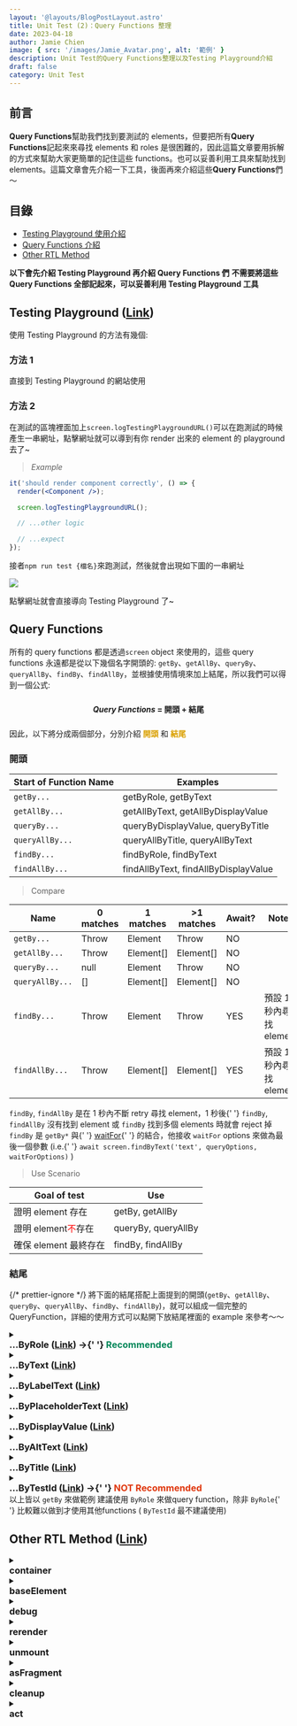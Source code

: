 ```yaml
---
layout: '@layouts/BlogPostLayout.astro'
title: Unit Test (2)：Query Functions 整理
date: 2023-04-18
author: Jamie Chien
image: { src: '/images/Jamie_Avatar.png', alt: '範例' }
description: Unit Test的Query Functions整理以及Testing Playground介紹
draft: false
category: Unit Test
---
```



## 前言

**Query Functions**幫助我們找到要測試的 elements，但要把所有**Query Functions**記起來來尋找 elements 和 roles 是很困難的，因此這篇文章要用拆解的方式來幫助大家更簡單的記住這些 functions。也可以妥善利用工具來幫助找到 elements。這篇文章會先介紹一下工具，後面再來介紹這些**Query Functions**們～

## 目錄

- [Testing Playground 使用介紹](#testing-playground-link)
- [Query Functions 介紹](#query-functions)
- [Other RTL Method](#other-rtl-method-link)

<Callout type="info">
  <strong>以下會先介紹 Testing Playground 再介紹 Query Functions 們</strong>
</Callout>

<Callout type="warning">
  <strong>不需要將這些 Query Functions 全部記起來，可以妥善利用 Testing Playground 工具</strong>
</Callout>

## Testing Playground ([Link](https://testing-playground.com/))

使用 Testing Playground 的方法有幾個:

### 方法 1

直接到 Testing Playground 的網站使用

### 方法 2

在測試的區塊裡面加上`screen.logTestingPlaygroundURL()`可以在跑測試的時候產生一串網址，點擊網址就可以導到有你 render 出來的 element 的 playground 去了~

> _Example_

```jsx
it('should render component correctly', () => {
  render(<Component />);

  screen.logTestingPlaygroundURL();

  // ...other logic

  // ...expect
});
```

接者`npm run test {檔名}`來跑測試，然後就會出現如下圖的一串網址

![](https://i.imgur.com/jF7r51T.png)

點擊網址就會直接導向 Testing Playground 了~

## Query Functions

所有的 query functions 都是透過`screen` object 來使用的，這些 query functions 永遠都是從以下幾個名字開頭的: `getBy`、`getAllBy`、`queryBy`、`queryAllBy`、`findBy`、`findAllBy`，並根據使用情境來加上結尾，所以我們可以得到一個公式:

<div style="text-align: center; font-weight: bold; padding: 10px 0">
  <span style="font-style: italic">Query Functions</span> = 開頭 + 結尾
</div>

因此，以下將分成兩個部分，分別介紹 <strong style="color:#DAA001">開頭</strong> 和 <strong style="color:#DAA001">結尾</strong>

### 開頭

| Start of Function Name | Examples                             |
| ---------------------- | ------------------------------------ |
| `getBy...`             | getByRole, getByText                 |
| `getAllBy...`          | getAllByText, getAllByDisplayValue   |
| `queryBy...`           | queryByDisplayValue, queryByTitle    |
| `queryAllBy...`        | queryAllByTitle, queryAllByText      |
| `findBy...`            | findByRole, findByText               |
| `findAllBy...`         | findAllByText, findAllByDisplayValue |

> Compare

| Name            | 0 matches | 1 matches | >1 matches | Await? | Notes                   |
| --------------- | --------- | --------- | ---------- | ------ | ----------------------- |
| `getBy...`      | Throw     | Element   | Throw      | NO     |                         |
| `getAllBy...`   | Throw     | Element[] | Element[]  | NO     |                         |
| `queryBy...`    | null      | Element   | Throw      | NO     |                         |
| `queryAllBy...` | []        | Element[] | Element[]  | NO     |                         |
| `findBy...`     | Throw     | Element   | Throw      | YES    | 預設 1 秒內尋找 element |
| `findAllBy...`  | Throw     | Element[] | Element[]  | YES    | 預設 1 秒內尋找 element |

<Callout type="warning">
  <code>findBy</code>, <code>findAllBy</code> 是在 1 秒內不斷 retry 尋找 element，1 秒後{' '}
  <code>findBy</code>, <code>findAllBy</code> 沒有找到 element 或 <code>findBy</code> 找到多個
  elements 時就會 reject 掉
</Callout>

<Callout type="tip">
  <code>findBy</code> 是 <code>getBy*</code> 與{' '}
  <a href="https://testing-library.com/docs/dom-testing-library/api-async/#waitfor">waitFor</a>{' '}
  的結合，他接收 <code>waitFor</code> options 來做為最後一個參數 (i.e.{' '}
  <code>await screen.findByText('text', queryOptions, waitForOptions)</code> )
</Callout>

> Use Scenario

| Goal of test                                      | Use                 |
| ------------------------------------------------- | ------------------- |
| 證明 element 存在                                 | getBy, getAllBy     |
| 證明 element<span style="color:red">不</span>存在 | queryBy, queryAllBy |
| 確保 element 最終存在                             | findBy, findAllBy   |

### 結尾

{/* prettier-ignore */}
 將下面的結尾搭配上面提到的開頭(<code>getBy</code>、<code>getAllBy</code>、<code>queryBy</code>、<code>queryAllBy</code>、<code>findBy</code>、<code>findAllBy</code>)，就可以組成一個完整的 QueryFunction，詳細的使用方式可以點開下放結尾裡面的 example 來參考～～

<details>
  <summary>
    <h3 style="margin: 0">
      ...ByRole (<a href="https://testing-library.com/docs/queries/byrole">Link</a>) ->{' '}
      <span style="color: #038759">Recommended</span>
    </h3>
  </summary>
  <div style="padding-left: 14px">
    透過 <a href="#">Aria Role</a> 來找到elements
    <Callout type="info">
      不建議自行新增aria role，可以使用implicit role搭配options (<code>name</code>,{' '}
      <code>description</code>) 來找到想找的element
    </Callout>
    <br />
    <blockquote>
      <p>
        <strong>How to Use</strong>
      </p>
    </blockquote>
    ``` getByRole('{aria-role}', options) ```
    其中的options有以下這些值可以選填:

    ```typescript
    options?: {
      hidden?: boolean = false,
      name?: TextMatch,
      description?: TextMatch,
      selected?: boolean,
      busy?: boolean,
      checked?: boolean,
      pressed?: boolean,
      suggest?: boolean,
      current?: boolean | string,
      expanded?: boolean,
      queryFallbacks?: boolean,
      level?: number,
      value?: {
        min?: number,
        max?: number,
        now?: number,
        text?: TextMatch,
      }
    }
    ```

    <details>
      <summary style="font-style: italic; font-weight: 600">Example</summary>
      <div style="padding-left: 14px">

        <span style="font-style: italic">UserList.js</span>
        ```jsx
          function ButtonComponent() {
            return (
              <div>
                <button>Submit</button>
                <button>Cancel</button>
              </div>
            )
          }
        ```
        <span style="font-style: italic">UserList.test.js</span>
        ```jsx
        it('should render two buttons', () => {
          render(<ButtonComponent />);

          const submitBtn = screen.getByRole('button', { name: /submit/i });
          const cancelBtn = screen.getByRole('button', { name: /cancel/i });

          expect(submitBtn).toBeInTheDocument();
          expect(cancelBtn).toBeInTheDocument();
        })
        ```
      </div>
    </details>

  </div>
</details>

<details>
  <summary>
    <h3 style="margin: 0">
      ...ByText (<a href="https://testing-library.com/docs/queries/bytext">Link</a>)
    </h3>
  </summary>
  <div style="padding-left: 14px">
    透過包含的text來找到elements

    <details>
      <summary style="font-style: italic; font-weight: 600">Example</summary>
      <div style="padding-left: 14px">

        <span style="font-style: italic">DataForm.js</span>
        ```jsx
          function DataForm() {
            return (
              <form>
                <h3>My Data Form</h3>
                <label htmlFor="email">Email</label>
                <input
                  id="email"
                  value="jane@gmail.com"
                />
              </form>
            )
          }
        ```
        <span style="font-style: italic">DataForm.test.js</span>
        ```jsx
          it('should render element', () => {
            render(<DataForm />);

            const element = screen.getByText('My Data Form');

            expect(element).toBeInTheDocument();
          })
        ```
      </div>
    </details>

  </div>
</details>

<details>
  <summary>
    <h3 style="margin: 0">
      ...ByLabelText (<a href="https://testing-library.com/docs/queries/bylabeltext">Link</a>)
    </h3>
  </summary>
  <div style="padding-left: 14px">
    透過搭配的<strong>labels</strong>包含的text來找到elements

    <details>
      <summary style="font-style: italic; font-weight: 600">Example</summary>
      <div style="padding-left: 14px">

        <span style="font-style: italic">DataForm.js</span>
        ```jsx
          function DataForm() {
            return (
              <form>
                <label htmlFor="email">Email</label>
                <input
                  id="email"
                  value="jane@gmail.com"
                />
              </form>
            )
          }
        ```
        <span style="font-style: italic">DataForm.test.js</span>
        ```jsx
          it('should render element', () => {
            render(<DataForm />);

            const element = screen.getByLabelText('Email');

            expect(element).toBeInTheDocument();
          })
        ```
      </div>
    </details>

  </div>
</details>

<details>
  <summary>
    <h3 style="margin: 0">
      …ByPlaceholderText (<a href="https://testing-library.com/docs/queries/byplaceholdertext">Link</a>)
    </h3>
  </summary>
  <div style="padding-left: 14px">
    透過<strong>placeholder</strong> text來找到elements

    <details>
      <summary style="font-style: italic; font-weight: 600">Example</summary>
      <div style="padding-left: 14px">

        <span style="font-style: italic">DataForm.js</span>
        ```jsx
          function DataForm() {
            return (
              <form>
                <label htmlFor="email">Email</label>
                <input
                  id="email"
                  value="jane@gmail.com"
                  placeholder="input email"
                />
              </form>
            )
          }
        ```
        <span style="font-style: italic">DataForm.test.js</span>
        ```jsx
          it('should render element', () => {
            render(<DataForm />);

            const element = screen.getByPlaceholderText('input email');

            expect(element).toBeInTheDocument();
          })
        ```
      </div>
    </details>

  </div>
</details>

<details>
  <summary>
    <h3 style="margin: 0">
      …ByDisplayValue (<a href="https://testing-library.com/docs/queries/bydisplayvalue">Link</a>)
    </h3>
  </summary>
  <div style="padding-left: 14px">
    透過當下的value來找到elements

    <details>
      <summary style="font-style: italic; font-weight: 600">Example</summary>
      <div style="padding-left: 14px">

        <span style="font-style: italic">DataForm.js</span>
        ```jsx
          function DataForm() {
            return (
              <form>
                <label htmlFor="email">Email</label>
                <input
                  id="email"
                  value="jane@gmail.com"
                />
              </form>
            )
          }
        ```
        <span style="font-style: italic">DataForm.test.js</span>
        ```jsx
          it('should render element', () => {
            render(<DataForm />);

            const element = screen.getByDisplayValue('jane@gmail.com');

            expect(element).toBeInTheDocument();
          })
        ```
      </div>
    </details>

  </div>
</details>

<details>
  <summary>
    <h3 style="margin: 0">
      …ByAltText (<a href="https://testing-library.com/docs/queries/byalttext">Link</a>)
    </h3>
  </summary>
  <div style="padding-left: 14px">
    透過 <code>alt</code> attribute來找到elements

    <details>
      <summary style="font-style: italic; font-weight: 600">Example</summary>
      <div style="padding-left: 14px">

        <span style="font-style: italic">DataForm.js</span>
        ```jsx
          function DataForm() {
            return (
              <form>
                <div data-testid="img-wrapper">
                  <img src="myImg.jpg" alt="myImgAlt" />
                </div>
              </form>
            )
          }
        ```
        <span style="font-style: italic">DataForm.test.js</span>
        ```jsx
          it('should render element', () => {
            render(<DataForm />);

            const element = screen.getByAltText('myImgAlt');

            expect(element).toBeInTheDocument();
          })
        ```
      </div>
    </details>

  </div>
</details>

<details>
  <summary>
    <h3 style="margin: 0">
      …ByTitle (<a href="https://testing-library.com/docs/queries/bytitle">Link</a>)
    </h3>
  </summary>
  <div style="padding-left: 14px">
    透過 <code>title</code> attribute來找到elements

    <details>
      <summary style="font-style: italic; font-weight: 600">Example</summary>
      <div style="padding-left: 14px">

        <span style="font-style: italic">DataForm.js</span>
        ```jsx
          function DataForm() {
            return (
              <form>
                <button title="Click Me">
                  Submit
                </button>
              </form>
            )
          }
        ```
        <span style="font-style: italic">DataForm.test.js</span>
        ```jsx
          it('should render element', () => {
            render(<DataForm />);

            const element = screen.getByTitle('Click Me');

            expect(element).toBeInTheDocument();
          })
        ```
      </div>
    </details>

  </div>
</details>

<details>
  <summary>
    <h3 style="margin: 0">
      ...ByTestId (<a href="https://testing-library.com/docs/queries/bytestid">Link</a>) ->{' '}
      <span style="color: #DF360C">NOT Recommended</span>
    </h3>
  </summary>
  <div style="padding-left: 14px">
    透過 <code>data-testid</code> attribute來找到elements
    <br />
    <blockquote>
      <p>
        <strong>How to Use</strong>
      </p>
    </blockquote>
    ``` getByTestId('{data-testid}') ```

    <details>
      <summary style="font-style: italic; font-weight: 600">Example</summary>
      <div style="padding-left: 14px">

        <span style="font-style: italic">DataForm.js</span>
        ```jsx
          function DataForm() {
            return (
              <form>
                <div data-testid="img-wrapper">
                  <img src="myImg.jpg" alt="myImgAlt" />
                </div>
              </form>
            )
          }
        ```
        <span style="font-style: italic">DataForm.test.js</span>
        ```jsx
          it('should render element', () => {
            render(<DataForm />);

            const element = screen.getByTestId('img-wrapper');

            expect(element).toBeInTheDocument();
          })
        ```
      </div>
    </details>

  </div>
</details>

<Callout type="info">
  以上皆以 <code>getBy</code> 來做範例
</Callout>

<Callout type="warning">
  建議使用 <code>ByRole</code> 來做query function，除非 <code>ByRole</code>{' '}
  比較難以做到才使用其他functions ( <code>ByTestId</code> 最不建議使用)
</Callout>

## Other RTL Method ([Link](https://testing-library.com/docs/react-testing-library/api/#render-result))

<details>
  <summary>
    <h3 style="margin: 0">container</h3>
  </summary>
  <div style="padding-left: 14px">
    透過container可以取得你rendered的React Element的<strong>DOM node</strong>，因此可以透過呼叫
    <code>container.querySelector</code> 來查看他的children

    <Callout type="info">
      React Testing Library將會創建一個<code>div</code>，並將該<code>div</code>加到<code>document</code>中
    </Callout>

    <Callout type="tip">
      透過<code>container.firstChild</code>來取得rendered element的<code>root element</code>
    </Callout>

    <Callout type="error">
      避免使用<code>container</code>來query elements
    </Callout>

    <details>
      <summary style="font-style: italic; font-weight: 600">Example</summary>
      <div style="padding-left: 14px">

        <span style="font-style: italic">UserList.js</span>
        ```jsx
          <table>
            <thead>
              <tr>
                <th>Name</th>
                <th>Email</th>
              </tr>
            </thead>
            <tbody>
              {renderedUsers}
            </tbody>
          </table>
        ```
        <span style="font-style: italic">UserList.test.js</span>
        ```jsx
          it('should render row', () => {
            const users = [
              { name: 'jane', email: 'jane@gmail.com'},
              { name: 'sam', email: 'sam@gmail.com' }
            ];

            const { container } = render(<UserList users={users} />);

            const rows = container.querySelectorAll('thead th')

            expect(rows).toHaveLength(2);
          })
        ```
      </div>
    </details>

  </div>
</details>

<details>
  <summary>
    <h3 style="margin: 0">baseElement</h3>
  </summary>
  <div style="padding-left: 14px">
    你的React Element渲染到的<strong>DOM Node</strong>所在的container，如果沒有在render的選項中指定baseElement，那默認的值將會是<code>document.body</code>

    當你想要測試的組件在 container div 之外渲染內容時就會很好用，例如：當你想要快<code>snapshot</code>試你的 portal 組件時，該組件直接在 body 中渲染它的 HTML

  </div>
</details>

<details>
  <summary>
    <h3 style="margin: 0">debug</h3>
  </summary>
  <div style="padding-left: 14px">
    這是<code>console.log(prettyDOM(baseElement))</code>的簡寫

    <Callout type="note">
      建議使用 <code>screen.debug</code>
    </Callout>

    ```jsx
      import React from 'react'
      import {render} from '@testing-library/react'

      const HelloWorld = () => <h1>Hello World</h1>
      const {debug} = render(<HelloWorld />)
      debug()
      // 以下是log出來的內容
      // <div>
      //   <h1>Hello World</h1>
      // </div>
    ```

  </div>
</details>

<details>
  <summary>
    <h3 style="margin: 0">rerender</h3>
  </summary>
  <div style="padding-left: 14px">
    如果你測試的component正在更新prop，可以使用<code>rerender</code>來確保component正確更新props

    ```jsx
      import {render} from '@testing-library/react'

      const {rerender} = render(<NumberDisplay number={1} />)

      // re-render the same component with different props
      rerender(<NumberDisplay number={2} />)
    ```

  </div>
</details>

<details>
  <summary>
    <h3 style="margin: 0">unmount</h3>
  </summary>
  <div style="padding-left: 14px">
    可以讓rendered的component被unmount，當你測試的component被從畫面上移除時很有用

    ```jsx
      import {render} from '@testing-library/react'

      const {container, unmount} = render(<Login />)
      unmount()
      // your component has been unmounted and now: container.innerHTML === ''
    ```

  </div>
</details>

<details>
  <summary>
    <h3 style="margin: 0">asFragment</h3>
  </summary>
  <div style="padding-left: 14px">
    從rendered的component回傳一個 <code>DocumentFragment</code>
  </div>
</details>

<details>
  <summary>
    <h3 style="margin: 0">cleanup</h3>
  </summary>
  <div style="padding-left: 14px">
    他會unmount那些透過 <code>render</code> mounted的React trees
  </div>
</details>

<details>
  <summary>
    <h3 style="margin: 0">act</h3>
  </summary>
  <div style="padding-left: 14px">
    為斷言準備一個component，包裹要渲染的code在裡面，並在調用 <code>act()</code>
    時更新，這會使得測試更接近React在瀏覽器中的工作方式
    <details>
      <summary style="font-style: italic; font-weight: 600">Example</summary>
          <div style="padding-left: 14px">

            <span style="font-style: italic">hook</span>
            ```jsx
              import { useState, useCallback } from 'react'

              export default function useCounter() {
                const [count, setCount] = useState(0)
                const increment = useCallback(() => setCount((x) => x + 1), [])
                return { count, increment }
              }
            ```
            <span style="font-style: italic">hook.test.js</span>
            ```jsx
              test('should increment counter', () => {
                const { result } = renderHook(() => useCounter())

                act(() => {
                  result.current.increment()
                })

                expect(result.current.count).toBe(1)
              })
            ```
        </div>
    </details>

  </div>
</details>

<details>
  <summary>
    <h3 style="margin: 0">renderHook</h3>
  </summary>
  <div style="padding-left: 14px">
    渲染一個用於測試的component，这个component會調用包含的 hook 的callback。
    直接看範例吧！！
    
    <details>
      <summary style="font-style: italic; font-weight: 600">Example</summary>
          <div style="padding-left: 14px">

            <span style="font-style: italic">hook</span>
            ```jsx
              import { useState, useCallback } from 'react'

              export default function useCounter() {
                const [count, setCount] = useState(0)
                const increment = useCallback(() => setCount((x) => x + 1), [])
                return { count, increment }
              }
            ```
            <span style="font-style: italic">hook.test.js</span>
            ```jsx
              test('should use counter', () => {
                const { result } = renderHook(() => useCounter())

                expect(result.current.count).toBe(0)
                expect(typeof result.current.increment).toBe('function')
              })
            ```
        </div>

    </details>

  </div>
</details>

## Unit Test 系列其他文章

<a href="./UnitTest">Unit Test (1)：介紹單元測試</a>
